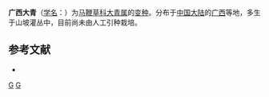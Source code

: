 {{Infraspeciesbox
| image = 
| image_caption = 
| status = 
| status_system = 
| genus = Clerodendrum
| species = cyrtophyllum
| varietas = kwangsiense
| authority = [[陈守良|S. L. Chen]]
}}

'''广西大青'''（[[学名|学名]]：{{lang|la|''Clerodendrum cyrtophyllum'' var. ''kwangsiense''}}）为[[马鞭草科|马鞭草科]][[大青属|大青属]]的[[变种|变种]]。分布于[[中国大陆|中国大陆]]的[[广西|广西]]等地，多生于山坡灌丛中，目前尚未由人工引种栽培。

== 参考文献 ==
<div class="references-small">
* {{cite web| url =http://www.bioinfo.cn/db05/KmzwSpecies.php?action=view&id=30865| title =广西大青| work =《中国高等植物数据库全库》| publisher =中国科学院微生物研究所| author =昆明植物研究所| accessdate =2009-02-26| deadurl =yes| archiveurl =https://web.archive.org/web/20160305002922/http://www.bioinfo.cn/db05/KmzwSpecies.php?action=view&id=30865| archivedate =2016-03-05}}
</div>
{{Taxonbar|from=Q11062399}}

[[Category:大青属|G]]
[[Category:广西植物|G]]